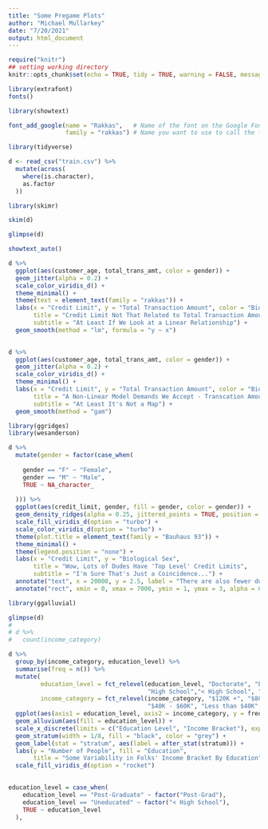 ```yaml
---
title: "Some Pregame Plots"
author: "Michael Mullarkey"
date: "7/20/2021"
output: html_document
---
```


```r
require("knitr")
## setting working directory
knitr::opts_chunk$set(echo = TRUE, tidy = TRUE, warning = FALSE, message = FALSE, include = FALSE)
```

```r

library(extrafont)
fonts()

library(showtext)

font_add_google(name = "Rakkas",   # Name of the font on the Google Fonts site
                family = "rakkas") # Name you want to use to call the font


```


```r

library(tidyverse)

d <- read_csv("train.csv") %>% 
  mutate(across(
    where(is.character),
    as.factor
  ))

```

```r
library(skimr)

skim(d)

```

```r

glimpse(d)

```
```r

showtext_auto()

d %>% 
  ggplot(aes(customer_age, total_trans_amt, color = gender)) + 
  geom_jitter(alpha = 0.2) +
  scale_color_viridis_d() +
  theme_minimal() +
  theme(text = element_text(family = "rakkas")) +
  labs(x = "Credit Limit", y = "Total Transaction Amount", color = "Biological Sex",
       title = "Credit Limit Not That Related to Total Transaction Amount",
       subtitle = "At Least If We Look at a Linear Relationship") +
  geom_smooth(method = "lm", formula = "y ~ x")
  

```
```r

d %>% 
  ggplot(aes(customer_age, total_trans_amt, color = gender)) + 
  geom_jitter(alpha = 0.2) +
  scale_color_viridis_d() +
  theme_minimal() +
  labs(x = "Credit Limit", y = "Total Transaction Amount", color = "Biological Sex",
       title = "A Non-Linear Model Demands We Accept - Transcation Amounts",
       subtitle = "At Least It's Not a Map") +
  geom_smooth(method = "gam")

```
```r

library(ggridges)
library(wesanderson)

d %>% 
  mutate(gender = factor(case_when(
    
    gender == "F" ~ "Female",
    gender == "M" ~ "Male",
    TRUE ~ NA_character_
    
  ))) %>% 
  ggplot(aes(credit_limit, gender, fill = gender, color = gender)) +
  geom_density_ridges(alpha = 0.25, jittered_points = TRUE, position = "raincloud") +
  scale_fill_viridis_d(option = "turbo") +
  scale_color_viridis_d(option = "turbo") +
  theme(plot.title = element_text(family = "Bauhaus 93")) +
  theme_minimal() +
  theme(legend.position = "none") +
  labs(x = "Credit Limit", y = "Biological Sex",
       title = "Wow, Lots of Dudes Have 'Top Level' Credit Limits",
       subtitle = "I'm Sure That's Just a Coincidence...") +
  annotate("text", x = 20000, y = 2.5, label = "There are also fewer dudes at the low end of credit limit") +
  annotate("rect", xmin = 0, xmax = 7000, ymin = 1, ymax = 3, alpha = 0.2)

```
```r

library(ggalluvial)

glimpse(d)
# 
# d %>% 
#   count(income_category)

d %>% 
  group_by(income_category, education_level) %>% 
  summarise(freq = n()) %>% 
  mutate(
         education_level = fct_relevel(education_level, "Doctorate", "Post-Grad", "Graduate", "College",
                                       "High School","< High School", "Unknown"),
         income_category = fct_relevel(income_category, "$120K +", "$80K - $120K", "$60K - $80K",
                                       "$40K - $60K", "Less than $40K", "Unknown")) %>% 
  ggplot(aes(axis1 = education_level, axis2 = income_category, y = freq)) +
  geom_alluvium(aes(fill = education_level)) + 
  scale_x_discrete(limits = c("Education Level", "Income Bracket"), expand = c(.05, .05)) +
  geom_stratum(width = 1/8, fill = "black", color = "grey") +
  geom_label(stat = "stratum", aes(label = after_stat(stratum))) +
  labs(y = "Number of People", fill = "Education",
       title = "Some Variability in Folks' Income Bracket By Education") +
  scale_fill_viridis_d(option = "rocket")
  


```

```r

education_level = case_when(
    education_level == "Post-Graduate" ~ factor("Post-Grad"),
    education_level == "Uneducated" ~ factor("< High School"),
    TRUE ~ education_level
  ),

```

